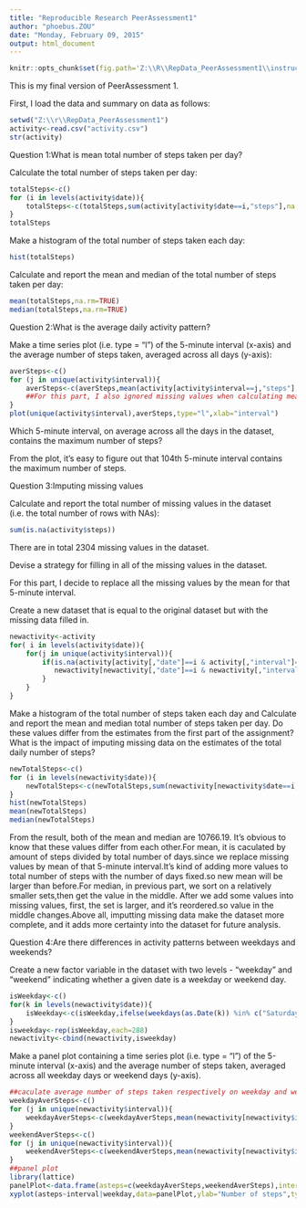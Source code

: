 ```yaml
---
title: "Reproducible Research PeerAssessment1"
author: "phoebus.ZOU"
date: "Monday, February 09, 2015"
output: html_document
---
```

```r
knitr::opts_chunk$set(fig.path='Z:\\R\\RepData_PeerAssessment1\\instructions_fig\\')
```

This is my final version of PeerAssessment 1.

First, I load the data and summary on data as follows: 

```r
setwd("Z:\\r\\RepData_PeerAssessment1")
activity<-read.csv("activity.csv")
str(activity)
```

Question 1:What is mean total number of steps taken per day?

  Calculate the total number of steps taken per day:

```r
totalSteps<-c()
for (i in levels(activity$date)){
    totalSteps<-c(totalSteps,sum(activity[activity$date==i,"steps"],na.rm=TRUE))
}
totalSteps
```
  
  Make a histogram of the total number of steps taken each day:

```r
hist(totalSteps)
```

  Calculate and report the mean and median of the total number of steps taken per day:

```r
mean(totalSteps,na.rm=TRUE)
median(totalSteps,na.rm=TRUE)
```

Question 2:What is the average daily activity pattern?
 
  Make a time series plot (i.e. type = "l") of the 5-minute interval (x-axis) and the average number of steps taken, averaged across all days (y-axis):

```r
averSteps<-c()
for (j in unique(activity$interval)){
    averSteps<-c(averSteps,mean(activity[activity$interval==j,"steps"],na.rm=TRUE))
    ##For this part, I also ignored missing values when calculating mean.
}
plot(unique(activity$interval),averSteps,type="l",xlab="interval")
```

  Which 5-minute interval, on average across all the days in the dataset, contains the maximum number of steps?

From the plot, it's easy to figure out that 104th 5-minute interval contains the maximum number of steps.

Question 3:Imputing missing values

  Calculate and report the total number of missing values in the dataset (i.e. the total number of rows with NAs):
  
```r
sum(is.na(activity$steps))
```

There are in total 2304 missing values in the dataset.

  Devise a strategy for filling in all of the missing values in the dataset.

For this part, I decide to replace all the missing values by the mean for that 5-minute interval.

  Create a new dataset that is equal to the original dataset but with the missing data filled in.
  
```r
newactivity<-activity
for( i in levels(activity$date)){
    for(j in unique(activity$interval)){
        if(is.na(activity[activity[,"date"]==i & activity[,"interval"]==j,"steps"])){
           newactivity[newactivity[,"date"]==i & newactivity[,"interval"]==j,"steps"]<-averSteps[match(j,activity$interval)] 
        }
    }
}
```

  Make a histogram of the total number of steps taken each day and Calculate and report the mean and median total number of steps taken per day. Do these values differ from the estimates from the first part of the assignment? What is the impact of imputing missing data on the estimates of the total daily number of steps?
  
```r
newTotalSteps<-c()
for (i in levels(newactivity$date)){
    newTotalSteps<-c(newTotalSteps,sum(newactivity[newactivity$date==i,"steps"]))
}
hist(newTotalSteps)
mean(newTotalSteps)
median(newTotalSteps)
```

From the result, both of the mean and median are 10766.19. It's obvious to know that these values differ from each other.For mean, it is caculated by amount of steps divided by total number of days.since we replace missing values by mean of that 5-minute interval.It's kind of adding more values to total number of steps with the number of days fixed.so new mean will be larger than before.For median, in previous part, we sort on a relatively smaller sets,then get the value in the middle. After we add some values into missing values, first, the set is larger, and it's reordered.so value in the middle changes.Above all, imputting missing data make the dataset more complete, and it adds more certainty into the dataset for future analysis.

Question 4:Are there differences in activity patterns between weekdays and weekends?

  Create a new factor variable in the dataset with two levels - "weekday" and "weekend" indicating whether a given date is a weekday or weekend day.
  
```r
isWeekday<-c()
for(k in levels(newactivity$date)){
    isWeekday<-c(isWeekday,ifelse(weekdays(as.Date(k)) %in% c("Saturday","Sunday"),"weekend","weekday"))
}
isweekday<-rep(isWeekday,each=288)
newactivity<-cbind(newactivity,isweekday)
```

  Make a panel plot containing a time series plot (i.e. type = "l") of the 5-minute interval (x-axis) and the average number of steps taken, averaged across all weekday days or weekend days (y-axis). 
  
```r
##caculate average number of steps taken respectively on weekday and weekend
weekdayAverSteps<-c()
for (j in unique(newactivity$interval)){
    weekdayAverSteps<-c(weekdayAverSteps,mean(newactivity[newactivity$interval==j & isweekday=="weekday","steps"]))
}
weekendAverSteps<-c()
for (j in unique(newactivity$interval)){
    weekendAverSteps<-c(weekendAverSteps,mean(newactivity[newactivity$interval==j & isweekday=="weekend","steps"]))
}
##panel plot
library(lattice)
panelPlot<-data.frame(asteps=c(weekdayAverSteps,weekendAverSteps),interval=rep(unique(newactivity$interval),times=2),weekday=rep(c("weekday","weekend"),each=288))
xyplot(asteps~interval|weekday,data=panelPlot,ylab="Number of steps",type="l",layout=c(1,2))
```
